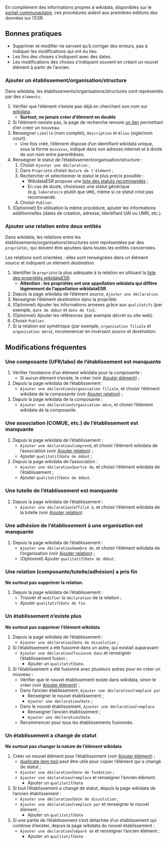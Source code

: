 
En complément des informations propres à wikidata, disponibles sur le 
[portail communautaire](https://www.wikidata.org/wiki/Wikidata:Community_portal/fr),
ces procédures aident aux premières éditions des données sur l'ESR.

## Bonnes pratiques

- Supprimer et modifier ne servent qu'à corriger des erreurs, pas à indiquer les modifications qui ont eu lieu.
- Les fins des choses s'indiquent avec des dates.
- Les modifications des choses s'indiquent souvent en créant un nouvel élément à partir de l'ancien.

### Ajouter un établissement/organisation/structure {#ajouter-element}

Dans wikidata, les établissements/organisations/structures sont représentés par des `éléments`.

1. Vérifier que l'élément n'existe pas déjà en cherchant son nom sur [wikidata](https://www.wikidata.org/w/index.php?search=&search=&title=Special%3ASearch&go=Lire).
    - **Surtout, ne jamais créer d'élément en double**
1. Si l'élément nexiste pas, la page de recherche renvoie [un lien](https://www.wikidata.org/w/index.php?title=Special:NewItem) permettant d'en créer un nouveau.
1. Renseigner `Libellé` (nom complet), `Description` et `Alias` (sigle/nom court).
    - Une fois créé, l'élément dispose d'un identifiant wikidata unique, sous la forme `Qxxxxxxx`, 
  indiqué dans son adresse internet et à droite de son nom entre parenthèses.
1. Renseigner le statut de l'établissement/organisation/structure :
    1. Choisir `Ajouter une déclaration` ;
    1. Dans `Propriété` choisir `Nature de l'élément` ;
    1. Rechercher et sélectionner le statut le plus précis possible :
        - WikidataESR propose une [liste des statuts recommandés](#listes-statuts) ;
        - En cas de doute, choisissez une statut générique (e.g. `laboratoire` plutôt que `UMR`), 
        même si ce statut n'est pas recommandé.
    1. Choisir `Publier`.
1. (Optionnel) En utilisation la même procédure, ajouter les informations additionnelles (dates de création, adresse, Identifiant UAI ou UMR, etc.).

### Ajouter une relation entre deux entités {#ajouter-relation}

Dans wikidata, les relations entre les établissements/organisations/structures sont 
représentées par des `propriétés`, qui doivent être ajoutées dans toutes les entités 
concernées. 

Les relations sont orientées : elles sont renseignées dans un élément *source* et 
indiquent un élément *destination*.

1. Identifier la `propriété` la plus adéquate à la relation en utilisant 
la [liste des propriétés wikidataESR](#liste-proprietes).
    - **Attention : les propriétés ont une appellation wikidata qui diffère légèrement 
    de l'appellation wikidataESR**.
1. Depuis la page wikidata de l'élément *source*, `Ajouter une déclaration`.
1. Renseigner l'élément *destination* dans la propriété.
1. (Optionnel) Ajouter les informations annexes grâce aux `qualitatifs` 
(par exemple, `date de début` et `date de fin`).
1. (Optionnel) Ajouter les références (par exemple décret ou site web).
1. Choisir `Publier`.
1. Si la relation est symétrique (par exemple, `organisation filiale` et `organisation mère`),
recommencer en inversant *source* et *destination*.

## Modifications fréquentes 

### Une composante (UFR/labo) de l'établissement est manquante {#ajout-composante}

1. Vérifier l'existence d'un élément wikidata pour la composante :
    - Si aucun élément n'existe, le créer (voir [Ajouter élément](#ajouter-element)) ;
1. Depuis la page wikidata de l'établissement :
    - `Ajouter une déclaration`/`organisation filiale`, et choisir l'élément 
    wikidata de la composante (voir [Ajouter relation](#ajouter-relation)) ;
1. Depuis la page wikidata de la composante :
    - `Ajouter une déclaration`/`organisation mère`, et choisir l'élément 
    wikidata de la composante. 

### Une association (COMUE, etc.) de l'établissement est manquante {#ajout-asso}

1. Depuis la page wikidata de l'établissement :
    - `Ajouter une déclaration`/`comprend`, et choisir l'élément 
    wikidata de l'association (voir [Ajouter relation](#ajouter-relation)) ;
    - Ajouter `qualitatif`/`date de début` ;
1. Depuis la page wikidata de l'association :
    - `Ajouter une déclaration`/`partie de`, et choisir l'élément 
    wikidata de l'établissement ;
    - Ajouter `qualitatif`/`date de début`.

### Une tutelle de l'établissement est manquante {#ajout-tutelle}

1. Depuis la page wikidata de l'établissement :
    - `Ajouter une déclaration`/`affilié à`, et choisir l'élément 
    wikidata de la tutelle (voir [Ajouter relation](#ajouter-relation))

### Une adhésion de l'établissement à une organisation est manquante {#ajout-adhesion}

1. Depuis la page wikidata de l'établissement :
    - `Ajouter une déclaration`/`membre de`, et choisir l'élément 
    wikidata de l'organisation (voir [Ajouter relation](#ajouter-relation)) ;
    - (Optionnel) Ajouter `qualitatif`/`date de début`.

### Une relation (composante/tutelle/adhésion) a pris fin {#fin-relation}

**Ne surtout pas supprimer la relation.**

1. Depuis la page wikidata de l'établissement :
    - Trouver et `modifier` la `déclaration` de la relation ;
    - Ajouter `qualitatif`/`date de fin`.

### Un établissement n'existe plus {#fin-etablissement}

**Ne surtout pas supprimer l'élément wikidata**

1. Depuis la page wikidata de l'établissement :
    - `Ajouter une déclaration`/`date de dissolution` ;
1. Si l'établissement a été fusionné dans un autre, qui existait auparavant :
    - `Ajouter une déclaration`/`fusionné dans` et renseigner l'établissement fusion ;
        - Ajouter un `qualitatif`/`date`.
1. Si l'établissement a été fusionné avec plusieurs autres pour en créer un nouveau :
    - Vérifier que le nouvel établissement existe dans wikidata, 
    sinon le créer (voir [Ajouter élément](#ajouter-element)) ;
    - Dans l'ancien établissement, `Ajouter une déclaration`/`remplacé par`
        - Renseigner le nouvel établissement ;
        - `Ajouter une déclaration`/`date` ;
    - Dans le nouvel établissement, `Ajouter une déclaration`/`remplace`
        - Renseigner l'ancien établissement ;
        - `Ajouter une déclaration`/`date`.
    - Recommencer pour tous les établissements fusionnés.
    

### Un établissement a changé de statut {#changement-statut}

**Ne surtout pas changer la nature de l'élément wikidata**

1. Créer un nouvel élément pour l'établissement (voir [Ajouter élément](#ajouter-element)) ;
    - [duplicate item tool](https://www.wikidata.org/wiki/Q108311191) peut être 
    utile pour copier l'élément qui a changé de statut ;
    - `Ajouter une déclaration`/`date de fondation` ;
    - `Ajouter une déclaration`/`remplace` et renseigner l'ancien élément.
        - Ajouter un `qualitatif`/`date`
1. Si tout l'établissement a changé de statut, depuis la page wikidata de l'ancien établissement :
    - `Ajouter une déclaration`/`date de dissolution` ;
    - `Ajouter une déclaration`/`remplacé par` et renseigner le nouvel élément ;
        - Ajouter un `qualitatif`/`date`
1. Si une partie de l'établissement s'est détachée d'un établissement qui continue d'exister,
depuis la page wikidata du nouvel établissement :
    - `Ajouter une déclaration`/`séparé de` et renseigner l'ancien élément ;
        - Ajouter un `qualitatif`/`date`
